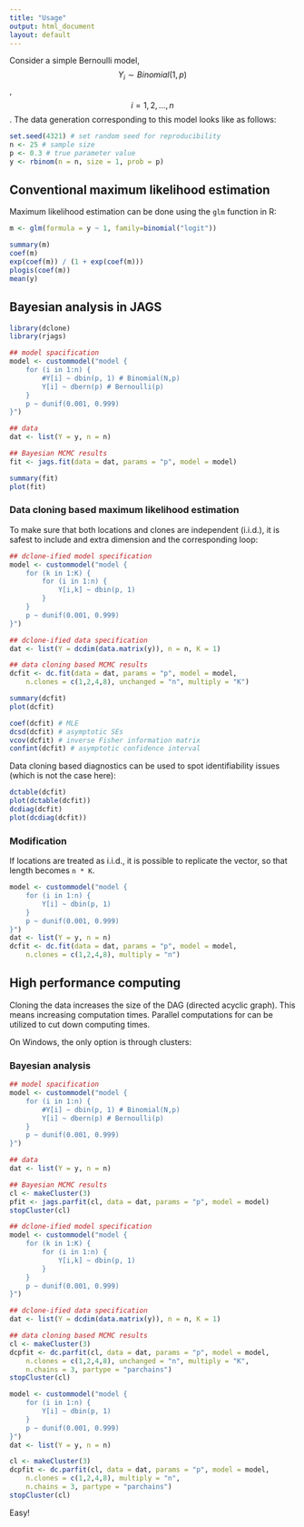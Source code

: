 ```yaml
---
title: "Usage"
output: html_document
layout: default
---
```


Consider a simple Bernoulli model, $$Y_{i} \sim Binomial(1, p)$$,
 $$i=1, 2, \ldots, n$$. 
The data generation corresponding to this model looks like
as follows:

```r
set.seed(4321) # set random seed for reproducibility
n <- 25 # sample size
p <- 0.3 # true parameter value
y <- rbinom(n = n, size = 1, prob = p)
```

## Conventional maximum likelihood estimation

Maximum likelihood estimation can be done
using the `glm` function in R:

```r
m <- glm(formula = y ~ 1, family=binomial("logit"))

summary(m)
coef(m)
exp(coef(m)) / (1 + exp(coef(m)))
plogis(coef(m))
mean(y)
```

## Bayesian analysis in JAGS

```r
library(dclone)
library(rjags)

## model spacification
model <- custommodel("model {
    for (i in 1:n) {
        #Y[i] ~ dbin(p, 1) # Binomial(N,p)
        Y[i] ~ dbern(p) # Bernoulli(p)
    }
    p ~ dunif(0.001, 0.999)
}")

## data
dat <- list(Y = y, n = n)

## Bayesian MCMC results
fit <- jags.fit(data = dat, params = "p", model = model)

summary(fit)
plot(fit)
```

### Data cloning based maximum likelihood estimation

To make sure that both locations and clones are independent
(i.i.d.), it is safest to include and extra dimension
and the corresponding loop:

```r
## dclone-ified model specification
model <- custommodel("model {
    for (k in 1:K) {
        for (i in 1:n) {
            Y[i,k] ~ dbin(p, 1)
        }
    }
    p ~ dunif(0.001, 0.999)
}")

## dclone-ified data specification
dat <- list(Y = dcdim(data.matrix(y)), n = n, K = 1)

## data cloning based MCMC results
dcfit <- dc.fit(data = dat, params = "p", model = model,
    n.clones = c(1,2,4,8), unchanged = "n", multiply = "K")

summary(dcfit)
plot(dcfit)

coef(dcfit) # MLE
dcsd(dcfit) # asymptotic SEs
vcov(dcfit) # inverse Fisher information matrix
confint(dcfit) # asymptotic confidence interval
```

Data cloning based diagnostics can be used to spot
identifiability issues (which is not the case here):

```r
dctable(dcfit)
plot(dctable(dcfit))
dcdiag(dcfit)
plot(dcdiag(dcfit))
```

### Modification

If locations are treated as i.i.d., it is possible to
replicate the vector, so that length
becomes `n * K`.

```r
model <- custommodel("model {
    for (i in 1:n) {
        Y[i] ~ dbin(p, 1)
    }
    p ~ dunif(0.001, 0.999)
}")
dat <- list(Y = y, n = n)
dcfit <- dc.fit(data = dat, params = "p", model = model,
    n.clones = c(1,2,4,8), multiply = "n")
```

## High performance computing

Cloning the data increases the size of the
DAG (directed acyclic graph). This means
increasing computation times. 
Parallel computations for can be utilized
to cut down computing times.

On Windows, the only option is through
clusters:

### Bayesian analysis

```r
## model spacification
model <- custommodel("model {
    for (i in 1:n) {
        #Y[i] ~ dbin(p, 1) # Binomial(N,p)
        Y[i] ~ dbern(p) # Bernoulli(p)
    }
    p ~ dunif(0.001, 0.999)
}")

## data
dat <- list(Y = y, n = n)

## Bayesian MCMC results
cl <- makeCluster(3)
pfit <- jags.parfit(cl, data = dat, params = "p", model = model)
stopCluster(cl)
```

```r
## dclone-ified model specification
model <- custommodel("model {
    for (k in 1:K) {
        for (i in 1:n) {
            Y[i,k] ~ dbin(p, 1)
        }
    }
    p ~ dunif(0.001, 0.999)
}")

## dclone-ified data specification
dat <- list(Y = dcdim(data.matrix(y)), n = n, K = 1)

## data cloning based MCMC results
cl <- makeCluster(3)
dcpfit <- dc.parfit(cl, data = dat, params = "p", model = model,
    n.clones = c(1,2,4,8), unchanged = "n", multiply = "K",
    n.chains = 3, partype = "parchains")
stopCluster(cl)
```

```r
model <- custommodel("model {
    for (i in 1:n) {
        Y[i] ~ dbin(p, 1)
    }
    p ~ dunif(0.001, 0.999)
}")
dat <- list(Y = y, n = n)

cl <- makeCluster(3)
dcpfit <- dc.parfit(cl, data = dat, params = "p", model = model,
    n.clones = c(1,2,4,8), multiply = "n",
    n.chains = 3, partype = "parchains")
stopCluster(cl)
```

Easy!
